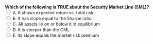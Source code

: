 ::: {.question-block}
<form onsubmit="event.preventDefault(); checkAnswer('module3_mcq_q36')" data-correct-answer="E">
<strong style="display: block;">Which of the following is TRUE about the Security Market Line (SML)?</strong>
<label><input type="radio" name="module3_mcq_q36" value="A"> A. It shows expected return vs. total risk</label><br>
<label><input type="radio" name="module3_mcq_q36" value="B"> B. It has slope equal to the Sharpe ratio</label><br>
<label><input type="radio" name="module3_mcq_q36" value="C"> C. All assets lie on or below it in equilibrium</label><br>
<label><input type="radio" name="module3_mcq_q36" value="D"> D. It is steeper than the CML</label><br>
<label><input type="radio" name="module3_mcq_q36" value="E"> E. Its slope equals the market risk premium</label><br>
</form>
<div id="feedback-module3_mcq_q36" class="feedback" data-status="" style="display:none;">
✅ Correct: E. The SML slope = (Rm−Rf).
</div>
:::
